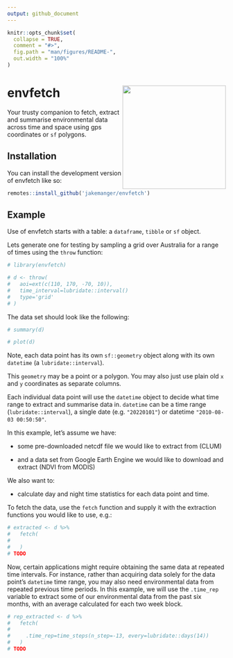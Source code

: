 ```yaml
---
output: github_document
---
```


<!-- README.md is generated from README.Rmd. Please edit that file -->

```r
knitr::opts_chunk$set(
  collapse = TRUE,
  comment = "#>",
  fig.path = "man/figures/README-",
  out.width = "100%"
)
```

# envfetch <a href="https://github.com/jakemanger/envfetch"><img src="man/figures/logo.png" align="right" height="238"/></a>

<!-- badges: start -->

<!-- badges: end -->

Your trusty companion to fetch, extract and summarise environmental data across time and space using gps coordinates or `sf` polygons.

## Installation

You can install the development version of envfetch like so:

``` r
remotes::install_github('jakemanger/envfetch')
```

## Example

Use of envfetch starts with a table: a `dataframe`, `tibble` or `sf` object.

Lets generate one for testing by sampling a grid over Australia for a range of times using the `throw` function:

```r
# library(envfetch)

# d <- throw(
#   aoi=ext(c(110, 170, -70, 10)),
#   time_interval=lubridate::interval()
#   type='grid'
# )
```

The data set should look like the following:

```r
# summary(d)
```

```r
# plot(d)
```

Note, each data point has its own `sf::geometry` object along with its own `datetime` (a `lubridate::interval`).

This `geometry` may be a point or a polygon. You may also just use plain old `x` and `y` coordinates as separate columns.

Each individual data point will use the `datetime` object to decide what time range to extract and summarise data in. `datetime` can be a time range (`lubridate::interval`), a single date (e.g. `"20220101"`) or datetime `"2010-08-03 00:50:50"`.

In this example, let's assume we have:

-   some pre-downloaded netcdf file we would like to extract from (CLUM)

-   and a data set from Google Earth Engine we would like to download and extract (NDVI from MODIS)

We also want to:

-   calculate day and night time statistics for each data point and time.

To fetch the data, use the `fetch` function and supply it with the extraction functions you would like to use, e.g.:

```r
# extracted <- d %>%
#   fetch(
#    
#   )
# TODO
```

Now, certain applications might require obtaining the same data at repeated time intervals. For instance, rather than acquiring data solely for the data point's `datetime` time range, you may also need environmental data from repeated previous time periods. In this example, we will use the `.time_rep` variable to extract some of our environmental data from the past six months, with an average calculated for each two week block.

```r
# rep_extracted <- d %>%
#   fetch(
#     
#     .time_rep=time_steps(n_step=-13, every=lubridate::days(14))
#   )
# TODO
```
